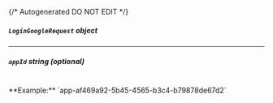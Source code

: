 {/* Autogenerated DO NOT EDIT  */}

##### `LoginGoogleRequest` _object_

<Collapsible openLabel={Labels.showProperties} closeLabel={Labels.hideProperties}>
  <LoginGoogleRequest />
</Collapsible>

---
##### `appId` _string (optional)_
<br/>
**Example:** `app-af469a92-5b45-4565-b3c4-b79878de67d2`

